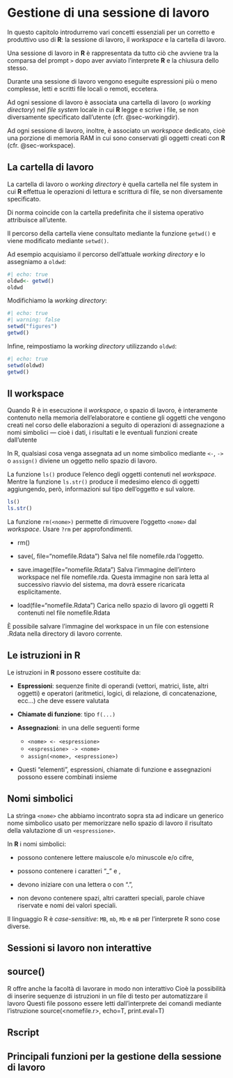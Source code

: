 # Gestione di una sessione di lavoro

In questo capitolo introdurremo vari concetti essenziali per un corretto e produttivo uso di **R**: la sessione di lavoro, il *workspace* e la cartella di lavoro.

Una sessione di lavoro in **R** è rappresentata da tutto ciò che avviene tra la comparsa del prompt `>` dopo aver avviato l'interprete **R** e la chiusura dello stesso.

Durante una sessione di lavoro vengono eseguite espressioni più o meno complesse, letti e scritti file locali o remoti, eccetera. 

Ad ogni sessione di lavoro è associata una cartella di lavoro (o *working directory*) nel *file system* locale in cui **R** legge e scrive i file, se non diversamente specificato dall'utente (cfr. @sec-workingdir).

Ad ogni sessione di lavoro, inoltre, è associato un *workspace* dedicato, cioè una porzione di memoria RAM in cui sono  conservati gli oggetti creati con **R** (cfr. @sec-workspace).

## La cartella di lavoro {#sec-workingdir}

La cartella di lavoro o *working directory* è quella cartella nel file system in cui **R** effettua le operazioni di lettura e scrittura di file, se non diversamente specificato.

Di norma coincide con la cartella predefinita che il sistema operativo attribuisce all'utente.

Il percorso della cartella viene consultato mediante la funzione `getwd()` e viene modificato mediante `setwd()`.

Ad esempio acquisiamo il percorso dell'attuale *working directory* e lo assegniamo a `oldwd`:

```r
#| echo: true
oldwd<- getwd()
oldwd
```

Modifichiamo la *working directory*:

```r
#| echo: true
#| warning: false
setwd("figures")
getwd()
```

Infine, reimpostiamo la *working directory* utilizzando `oldwd`:

```r
#| echo: true
setwd(oldwd)
getwd()
```

## Il workspace {#sec-workspace}

Quando R è in esecuzione il *workspace*, o spazio di lavoro, è interamente contenuto nella memoria dell'elaboratore e contiene gli oggetti che vengono creati nel corso delle elaborazioni a seguito di operazioni di assegnazione a nomi simbolici — cioè i dati, i risultati e le eventuali funzioni create dall'utente

In R, qualsiasi cosa venga assegnata ad un nome simbolico mediante `<-`, `->` o `assign()` diviene un oggetto nello spazio di lavoro. 

La funzione `ls()` produce l'elenco degli oggetti contenuti nel *workspace*. Mentre la funzione `ls.str()` produce il medesimo elenco di oggetti aggiungendo, però, informazioni sul tipo dell'oggetto e sul valore.

```r
ls()
ls.str()
```

La funzione `rm(<nome>)` permette di rimuovere l'oggetto `<nome>` dal *workspace*. Usare `?rm` per approfondimenti.

- rm(<list>)

- save(<nome>, file="nomefile.Rdata") Salva nel file nomefile.rda l'oggetto<nome>.

- save.image(file="nomefile.Rdata") Salva l'immagine dell'intero workspace nel file nomefile.rda. Questa immagine non sarà letta al successivo riavvio del sistema, ma dovrà essere ricaricata esplicitamente.

- load(file="nomefile.Rdata") Carica nello spazio di lavoro gli oggetti R contenuti nel file nomefile.Rdata

È possibile salvare l'immagine del workspace in un file con estensione .Rdata nella directory di lavoro corrente.

## Le istruzioni in R

Le istruzioni in **R** possono essere costituite da:

- **Espressioni**: sequenze finite di operandi (vettori, matrici, liste, altri oggetti) e operatori (aritmetici, logici, di relazione, di concatenazione, ecc...) che deve essere valutata

- **Chiamate di funzione**: tipo ```f(...)```

- **Assegnazioni**: in una delle seguenti forme 

  - ```<nome> <- <espressione>```
  - ```<espressione> -> <nome>```
  - ```assign(<nome>, <espressione>)```
  
- Questi "elementi", espressioni, chiamate di funzione e assegnazioni possono essere combinati insieme

## Nomi simbolici

La stringa ```<nome>``` che abbiamo incontrato sopra sta ad indicare un generico nome simbolico usato per memorizzare nello spazio di lavoro il risultato della valutazione di un ```<espressione>```.

In **R** i nomi simbolici:

- possono contenere lettere maiuscole e/o minuscole e/o cifre,

- possono contenere i caratteri "_" e ,

- devono iniziare con una lettera o con ".",

- non devono contenere spazi, altri caratteri speciali, parole chiave riservate e nomi dei valori speciali.

::: {.callout-warning}
Il linguaggio R è *case-sensitive*: ```MB```, ```mb```, ```Mb``` e ```mB``` per l'interprete R sono cose diverse.
:::


## Sessioni si lavoro non interattive

## source()

R offre anche la facoltà di lavorare in modo non interattivo
Cioè la possibilità di inserire sequenze di istruzioni in un file di testo per automatizzare il lavoro
Questi file possono essere letti dall'interprete dei comandi mediante l'istruzione
source(<nomefile.r>, echo=T, print.eval=T) 

## Rscript

## Principali funzioni per la gestione della sessione di lavoro
